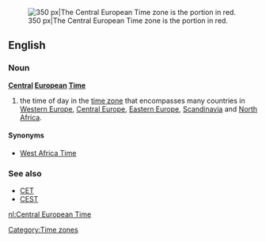 [[Image:Time zones of Europe.svg|thumb|right|350 px|The Central European Time zone is the portion in red.]]
==English==
{{wikipedia}}
===Noun===
'''[[central|Central]] [[European]] [[time|Time]]'''
# the time of day in the [[time zone]] that encompasses many countries in [[Western Europe]], [[Central Europe]], [[Eastern Europe]], [[Scandinavia]] and [[North Africa]].

====Synonyms====
*[[West Africa Time]]

===See also===
*[[CET]]
*[[CEST]]

[[Category:Time zones]]

[[nl:Central European Time]]